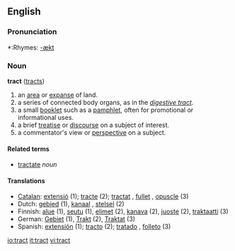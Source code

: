 ==English==

===Pronunciation===
*:Rhymes: [[Rhymes:English:-ækt|-ækt]]

===Noun===
'''tract''' ([[tracts]])

# an [[area]] or [[expanse]] of land.
# a series of connected body organs, as in the ''[[digestive tract]]''.
# a small [[booklet]] such as a [[pamphlet]], often for promotional or informational uses.
# a brief [[treatise]] or [[discourse]] on a subject of interest.
# a commentator's view or [[perspective]] on a subject.

====Related terms====
*[[tractate]] ''noun''

====Translations====
*[[Catalan]]: [[extensió]] {{f}} (1); [[tracte]] {{m}} (2); [[tractat]] {{m}}, [[fullet]] {{m}}, [[opuscle]] {{m}} (3)
*Dutch: [[gebied]] {{n}} (1), [[kanaal]] {{n}}, [[stelsel]] {{n}} (2)
*Finnish: [[alue]] (1), [[seutu]] (1), [[elimet]] (2), [[kanava]] (2), [[juoste]] (2), [[traktaatti]] (3)
*German: [[Gebiet]] {{n}} (1), [[Trakt]] {{m}} (2), [[Traktat]] {{n}} (3)
*Spanish: [[extensión]] {{f}} (1); [[tracto]] {{m}} (2); [[tratado]] {{m}}, [[folleto]] {{m}} (3)

[[io:tract]]
[[it:tract]]
[[vi:tract]]